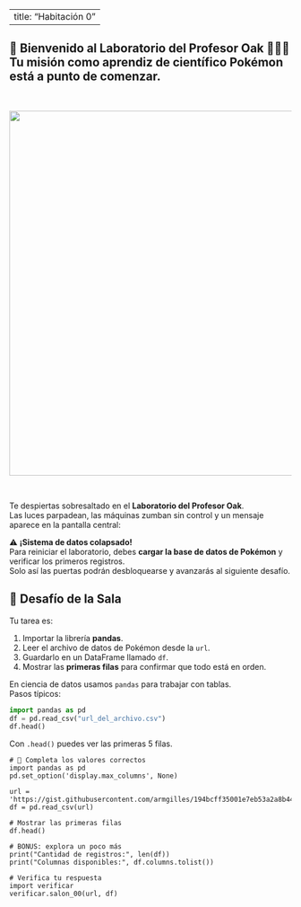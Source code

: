 
---
title: "Habitación 0"
---

<h2 class="text-center">
🔬 Bienvenido al Laboratorio del Profesor Oak 🧑‍🔬✨  
Tu misión como aprendiz de científico Pokémon está a punto de comenzar.
</h2>

<br/>

<center>
<img src="./img/sala_p0.png" width="650">
</center>

<br/>

<div class="font-italic">
Te despiertas sobresaltado en el **Laboratorio del Profesor Oak**.  
Las luces parpadean, las máquinas zumban sin control y un mensaje aparece en la pantalla central:  
</div>

<div class="alert alert-warning">
⚠️ **¡Sistema de datos colapsado!**  
Para reiniciar el laboratorio, debes **cargar la base de datos de Pokémon** y verificar los primeros registros.  
Solo así las puertas podrán desbloquearse y avanzarás al siguiente desafío.
</div>



## 🔎 Desafío de la Sala

Tu tarea es:

1. Importar la librería **pandas**.  
2. Leer el archivo de datos de Pokémon desde la `url`.  
3. Guardarlo en un DataFrame llamado `df`.  
4. Mostrar las **primeras filas** para confirmar que todo está en orden.  



::: {.callout-tip title="Ayuda para Cargar Datos" collapse="true"}
En ciencia de datos usamos `pandas` para trabajar con tablas.  
Pasos típicos:

```python
import pandas as pd
df = pd.read_csv("url_del_archivo.csv")
df.head()
````

Con `.head()` puedes ver las primeras 5 filas.
:::



```pyodide-python
# 🧩 Completa los valores correctos
import pandas as pd
pd.set_option('display.max_columns', None)

url = 'https://gist.githubusercontent.com/armgilles/194bcff35001e7eb53a2a8b441e8b2c6/raw/92200bc0a673d5ce2110aaad4544ed6c4010f687/pokemon.csv'
df = pd.read_csv(url)

# Mostrar las primeras filas
df.head()
```

```pyodide-python
# BONUS: explora un poco más
print("Cantidad de registros:", len(df))
print("Columnas disponibles:", df.columns.tolist())

# Verifica tu respuesta
import verificar
verificar.salon_00(url, df)
```